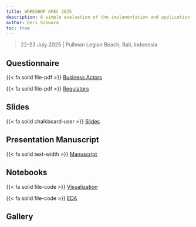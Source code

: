 ```yaml
---
title: WORKSHOP APEC 2025
description: A simple evaluation of the implementation and application of food safety practices for MSMEs and street food businesses in the APEC region.
author: Deri Siswara
toc: true
---
```


> 22-23 July 2025 | Pullman Legian Beach, Bali, Indonesia

## Questionnaire

{{< fa solid file-pdf >}} [Business Actors](questioner/QUESTIONNAIRE OF FOOD SAFETY ACTORS_ SCSC_102_2024T.pdf)

{{< fa solid file-pdf >}} [Regulators](questioner/QUESTIONNAIRE OF FOOD SAFETY ACTORS_ SCSC_102_2024T.pdf)

## Slides

{{< fa solid chalkboard-user >}} [Slides](apec-2025-deri.pdf)

## Presentation Manuscript

{{< fa solid text-width >}} [Manuscript](https://derisiswara.art/blog/apecmanus/index.html)

## Notebooks

{{< fa solid file-code >}} [Visualization](https://github.com/derisiswara/apec-2025/blob/main/visualization.ipynb)

{{< fa solid file-code >}} [EDA](https://github.com/derisiswara/apec-2025/blob/main/actor.ipynb)

## Gallery

